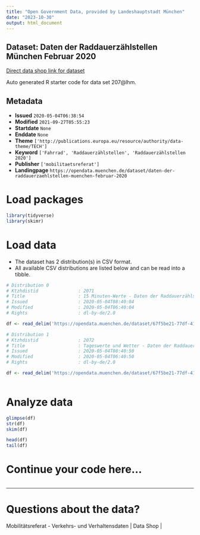 ```yaml
---
title: "Open Government Data, provided by Landeshauptstadt München"
date: "2023-10-30"
output: html_document
---
```


## Dataset: Daten der Raddauerzählstellen München Februar 2020

[Direct data shop link for dataset](https://opendata.muenchen.de/dataset/daten-der-raddauerzaehlstellen-muenchen-februar-2020)

Auto generated R starter code for data set 207@lhm.

## Metadata

- **Issued** `2020-05-04T06:38:54`
- **Modified** `2021-09-27T05:55:23`
- **Startdate** `None`
- **Enddate** `None`
- **Theme** `['http://publications.europa.eu/resource/authority/data-theme/TECH']`
- **Keyword** `['Fahrrad', 'Raddauerzählstellen', 'Raddauerzählstellen 2020']`
- **Publisher** `['mobilitaetsreferat']`
- **Landingpage** `https://opendata.muenchen.de/dataset/daten-der-raddauerzaehlstellen-muenchen-februar-2020`


# Load packages

```r

library(tidyverse)
library(skimr)

```

# Load data

-   The dataset has 2 distribution(s) in CSV format.
-   All available CSV distributions are listed below and can be read into a tibble.

```r

# Distribution 0
# Ktzhdistid               : 2071
# Title                    : 15 Minuten-Werte - Daten der Raddauerzählstellen München Februar 2020
# Issued                   : 2020-05-04T08:40:04
# Modified                 : 2020-05-04T06:40:04
# Rights                   : dl-by-de/2.0

df <- read_delim('https://opendata.muenchen.de/dataset/67f5be21-77df-41c4-ba8e-e6e097290489/resource/a20da4e9-0164-4c62-879d-6082db76458b/download/rad20200215min.csv')

# Distribution 1
# Ktzhdistid               : 2072
# Title                    : Tageswerte und Wetter - Daten der Raddauerzählstellen München Februar 2020
# Issued                   : 2020-05-04T08:40:50
# Modified                 : 2020-05-04T06:40:50
# Rights                   : dl-by-de/2.0

df <- read_delim('https://opendata.muenchen.de/dataset/67f5be21-77df-41c4-ba8e-e6e097290489/resource/7c9318f2-9712-45bd-874f-43e4bfebb6ad/download/rad202002tage.csv')



```

# Analyze data

```r

glimpse(df)
str(df)
skim(df)

head(df)
tail(df)

```

# Continue your code here...

```r

```

------------------------------------------------------------------------

# Questions about the data?

Mobilitätsreferat - Verkehrs- und Verhaltensdaten | Data Shop | 
